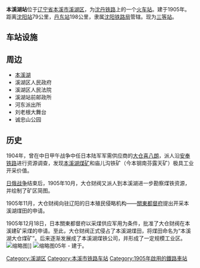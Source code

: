 {{Infobox China railway station 
|车站名称 = 本溪湖站
|车站名称拼音 = Benxihu
|电报码 = BHT
|拼音码 = BXH
|图片 = Benxihu Railway Station.jpg
|图片介紹 = 
|车站位置 = [[辽宁省|辽宁省]][[本溪市|本溪市]][[溪湖区|溪湖区]]
|坐标 = 
|线路 = [[沈丹铁路|沈丹铁路]]
|归属 = [[沈阳铁路局|沈阳铁路局]]
|车站等级 = [[三等站_(中鐵)|三等站]]
|月台数目 = 
|網站 = 
}}

'''本溪湖站'''位于[[辽宁省|辽宁省]][[本溪市|本溪市]][[溪湖区|溪湖区]]，为[[沈丹铁路|沈丹铁路]]上的一个[[火车站|火车站]]。建于1905年。距离[[沈阳站|沈阳站]]79公里，[[丹东站|丹东站]]198公里，隶属[[沈阳铁路局|沈阳铁路局]]管辖。现为[[三等站_(中鐵)|三等站]]。

==车站设施==
{{Expand section}}

==周边==
*[[本溪湖|本溪湖]]
*溪湖区人民政府
*溪湖区人民法院
*溪湖站前邮政所
*河东派出所
*刘老根大舞台
*诚忠山公园


==历史==
{{main|本溪湖工業遺產群}}

1904年，曾在中日甲午战争中任日本陆军军需供应商的[[大仓喜八朗|大仓喜八朗]]，派人沿[[安奉铁路|安奉铁路]]进行资源调查，发现[[本溪湖煤矿|本溪湖煤矿]]和庙儿沟铁矿（今本钢南芬露天矿）极具工业开采价值。

[[日俄战争|日俄战争]]结束后，1905年10月，大仓财阀又派人到本溪湖进一步勘察煤铁资源，并绘制了矿区简图。

1905年11月，大仓财阀向驻辽阳的日本殖民侵略机构——[[關東都督府|關東都督府]]提出开采本溪湖煤田的申请。

1905年12月18日，日本關東都督府以采煤供应军用为条件，批准了大仓财阀在本溪建矿采煤的申请。至此，大仓财阀正式侵占了本溪湖煤田，将煤田命名为“本溪湖大仓煤矿”。后来逐渐发展成了本溪湖煤铁公司，并形成了一定规模工业区。
[[File:本溪湖站1.jpg|缩略图]]]]
[[File:本溪湖站2.jpg|缩略图]]05年 - 建于。

{{start rail box|[[中国铁路|中国铁路]]}}
{{s-inop|[[火连寨站|火连寨站]]}}
{{s-line|[[沈丹铁路|沈丹铁路]]}}
{{s-inop|[[本溪站|本溪站]]}}
{{end box}} 

{{沈丹铁路}}
{{China-rail-stub}}

[[Category:溪湖区|Category:溪湖区]]
[[Category:本溪市铁路车站|Category:本溪市铁路车站]]
[[Category:1905年啟用的鐵路車站|Category:1905年啟用的鐵路車站]]